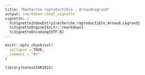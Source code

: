 ---
title: "Recherche reproductible - ArnaudLegrand"
output: rmarkdown::html_vignette
vignette: >
  %\VignetteIndexEntry{recherche_reproductible_Arnaud_Legrand}
  %\VignetteEngine{knitr::rmarkdown}
  %\VignetteEncoding{UTF-8}
---

```{r, include = FALSE}
knitr::opts_chunk$set(
  collapse = TRUE,
  comment = "#>"
)
```

```{r setup}
library(notesSIGR2021)
```
